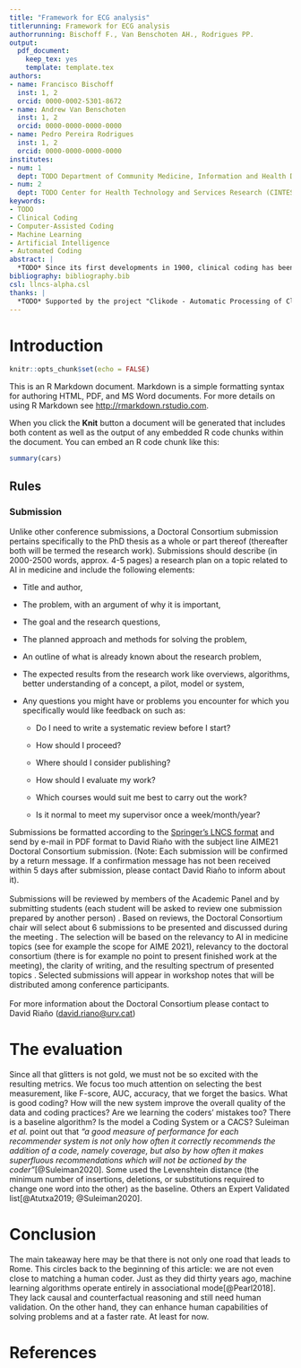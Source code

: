```yaml
---
title: "Framework for ECG analysis"
titlerunning: Framework for ECG analysis
authorrunning: Bischoff F., Van Benschoten AH., Rodrigues PP.
output:
  pdf_document:
    keep_tex: yes
    template: template.tex
authors:
- name: Francisco Bischoff
  inst: 1, 2
  orcid: 0000-0002-5301-8672
- name: Andrew Van Benschoten
  inst: 1, 2
  orcid: 0000-0000-0000-0000
- name: Pedro Pereira Rodrigues
  inst: 1, 2
  orcid: 0000-0000-0000-0000
institutes:
- num: 1
  dept: TODO Department of Community Medicine, Information and Health Decision Sciences (MEDCIDS), Faculty of Medicine, University of Porto, Porto, Portugal
- num: 2
  dept: TODO Center for Health Technology and Services Research (CINTESIS), Faculty of Medicine, University of Porto, Porto, Portugal
keywords:
- TODO
- Clinical Coding
- Computer-Assisted Coding
- Machine Learning
- Artificial Intelligence
- Automated Coding
abstract: |
  *TODO* Since its first developments in 1900, clinical coding has been used for several purposes, including research, morbidity and mortality reporting, clinical decision making, surveillance, and health care reimbursement. Nevertheless, the manual process is time-consuming, and its subjective nature can often lead to several errors impacting data quality, especially in terms of loss of objectivity and reliability. Over the last decade, there was a growing literature on data-driven approaches and Artificial Intelligence techniques for automated clinical coding, mostly involving Natural Language Processing (NLP) machine learning algorithms. Despite developments in supporting automated clinical coding, challenges remain. In this paper, we describe important methods and challenges for automated clinical coding. Data quality issues, the highly non-structured nature of medical records, including the high dimensionality of coding terminologies and unbalanced datasets, are considered the main challenges for automated coding. Rule-based systems incorporating knowledge from experts have often been explored for automated clinical coding. Still, it depends upon greater amounts of human resources to be maintained and updated. Keyword-based methods linking terms to text and codes may achieve faster results, but it is more prone to errors. NLP approaches constructing predictive models based on Machine Learning algorithms, and deep learning has been currently preferred for automated clinical coding. However, they lack causal and counterfactual reasoning, thereby requiring human validation. Automated clinical coding methods can potentially enhance manual clinical coding by reducing time and data quality issues. Future developments will likely need to focus on effective ways of combining both predictive models and human interventions.
bibliography: bibliography.bib
csl: llncs-alpha.csl
thanks: |
  *TODO* Supported by the project "Clikode - Automatic Processing of Clinical Coding, (3I) Innovation, Research of AI models for hospital coding of Procedures and Diagnoses", POCI-05-5762-FSE-000230, is financed by Portugal 2020, through the European Social Fund, within the scope of COMPETE 2020 (Operational Programme Competitiveness and Internationalization of Portugal 2020).
---
```


# Introduction {#introduction}

```r
knitr::opts_chunk$set(echo = FALSE)
```

This is an R Markdown document.
Markdown is a simple formatting syntax for authoring HTML, PDF, and MS Word documents.
For more details on using R Markdown see <http://rmarkdown.rstudio.com>.

When you click the **Knit** button a document will be generated that includes both content as well as the output of any embedded R code chunks within the document.
You can embed an R code chunk like this:

```r
summary(cars)
```

## Rules

### Submission

Unlike other conference submissions, a Doctoral Consortium submission pertains specifically to the PhD thesis as a whole or part thereof (thereafter both will be termed the research work).
Submissions should describe (in 2000-2500 words, approx. 4-5 pages) a research plan on a topic related to AI in medicine and include the following elements:

-   Title and author,

-   The problem, with an argument of why it is important,

-   The goal and the research questions,

-   The planned approach and methods for solving the problem,

-   An outline of what is already known about the research problem,

-   The expected results from the research work like overviews, algorithms, better understanding of a concept, a pilot, model or system,

-   Any questions you might have or problems you encounter for which you specifically would like feedback on such as:

    -   Do I need to write a systematic review before I start?

    -   How should I proceed?

    -   Where should I consider publishing?

    -   How should I evaluate my work?

    -   Which courses would suit me best to carry out the work?

    -   Is it normal to meet my supervisor once a week/month/year?

Submissions be formatted according to the [Springer's LNCS format](http://www.springer.de/comp/lncs/authors.html) and send by e-mail in PDF format to David Riaño with the subject line AIME21 Doctoral Consortium submission.
(Note: Each submission will be confirmed by a return message. If a confirmation message has not been received within 5 days after submission, please contact David Riaño to inform about it).\
\
Submissions will be reviewed by members of the Academic Panel and by submitting students (each student will be asked to review one submission prepared by another person)
. Based on reviews, the Doctoral Consortium chair will select about 6 submissions to be presented and discussed during the meeting
. The selection will be based on the relevancy to AI in medicine topics (see for example the scope for AIME 2021), relevancy to the doctoral consortium (there is for example no point to present finished work at the meeting), the clarity of writing, and the resulting spectrum of presented topics
. Selected submissions will appear in workshop notes that will be distributed among conference participants.\
\
For more information about the Doctoral Consortium please contact to David Riaño ([david.riano\@urv.cat](mailto:david.riano@urv.cat))

# The evaluation {#the-evaluation}

Since all that glitters is not gold, we must not be so excited with the resulting metrics.
We focus too much attention on selecting the best measurement, like F-score, AUC, accuracy, that we forget the basics.
What is good coding?
How will the new system improve the overall quality of the data and coding practices?
Are we learning the coders' mistakes too?
There is a baseline algorithm?
Is the model a Coding System or a CACS?
Suleiman *et al.* point out that *"a good measure of performance for each recommender system is not only how often it correctly recommends the addition of a code, namely coverage, but also by how often it makes superfluous recommendations which will not be actioned by the coder"*[@Suleiman2020]. Some used the Levenshtein distance (the minimum number of insertions, deletions, or substitutions required to change one word into the other) as the baseline. Others an Expert Validated list[@Atutxa2019; @Suleiman2020].

# Conclusion {#conclusion}

The main takeaway here may be that there is not only one road that leads to Rome.
This circles back to the beginning of this article: we are not even close to matching a human coder.
Just as they did thirty years ago, machine learning algorithms operate entirely in associational mode[@Pearl2018].
They lack causal and counterfactual reasoning and still need human validation.
On the other hand, they can enhance human capabilities of solving problems and at a faster rate.
At least for now.

# References
